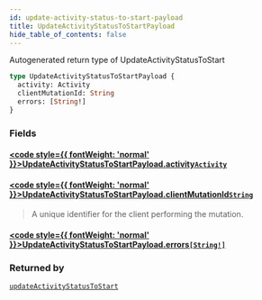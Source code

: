 ```yaml
---
id: update-activity-status-to-start-payload
title: UpdateActivityStatusToStartPayload
hide_table_of_contents: false
---
```








Autogenerated return type of UpdateActivityStatusToStart

```graphql
type UpdateActivityStatusToStartPayload {
  activity: Activity
  clientMutationId: String
  errors: [String!]
}
```


### Fields

#### [<code style={{ fontWeight: 'normal' }}>UpdateActivityStatusToStartPayload.<b>activity</b></code>](#)<Bullet />[`Activity`](/api/graphql/documentation/objects/activity) <Badge class="secondary" text="object"/>
> 
> 

#### [<code style={{ fontWeight: 'normal' }}>UpdateActivityStatusToStartPayload.<b>clientMutationId</b></code>](#)<Bullet />[`String`](/api/graphql/documentation/scalars/string) <Badge class="secondary" text="scalar"/>
> A unique identifier for the client performing the mutation.
> 

#### [<code style={{ fontWeight: 'normal' }}>UpdateActivityStatusToStartPayload.<b>errors</b></code>](#)<Bullet />[`[String!]`](/api/graphql/documentation/scalars/string) <Badge class="secondary" text="list"/> <Badge class="secondary" text="scalar"/>
> 
> 



### Returned by

[`updateActivityStatusToStart`](/api/graphql/documentation/mutations/update-activity-status-to-start)  <Badge class="secondary" text="mutation"/>



